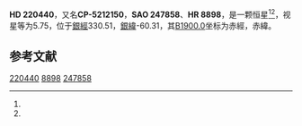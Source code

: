 {{Starbox begin
| name = HD 220440
}}
{{Starbox observe
| epoch = [[J2000.0|J2000.0]]
| constell = {{星座名待查}}<ref name=SIMBAD>{{cite web
 | url=http://simbad.u-strasbg.fr/simbad/sim-id?Ident=HR+8898
 | title=Pulsating variable Star
 | publisher=Centre de Données astronomiques de Strasbourg
 | work=SIMBAD
 | accessdate=2012-07-13
 | archive-date=2016-03-19
 | archive-url=https://web.archive.org/web/20160319025052/http://simbad.u-strasbg.fr/simbad/sim-id?Ident=HR+8898
 | dead-url=no
 }}</ref><ref name=DATA>{{cite web
 | url=http://vizier.u-strasbg.fr/viz-bin/VizieR-5?-out.add=.&-source=5050&-corr=PK=HR&-out.max=9999&HR=8898
 | title=VizieR Detailed Page
 | accessdate=2012-07-13
 | archive-date=2016-03-04
 | archive-url=https://web.archive.org/web/20160304234934/http://vizier.u-strasbg.fr/viz-bin/VizieR-5?-out.add=.&-source=5050&-corr=PK=HR&-out.max=9999&HR=8898
 | dead-url=no
 }}</ref>
| 星官 = 
| ra = {{RA|23|24|13.1}}<ref name=SIMBAD /><ref name=DATA />
| dec = {{DEC|-51|53|29}}<ref name=SIMBAD /><ref name=DATA />
| appmag_v = 5.75<ref name=SIMBAD /><ref name=DATA />
}}
{{Starbox character
| class = M0III<ref name=SIMBAD /><ref name=DATA />
| b-v = 1.59<ref name=SIMBAD /><ref name=DATA />
| u-b = 1.93<ref name=SIMBAD /><ref name=DATA />
| r-i = <ref name=SIMBAD /><ref name=DATA />
| variable = 
}}
{{Starbox astrometry
| radial_v = 1.93
| prop_mo_ra = -5
| parallax = 
| p_error = 
}}
{{Starbox catalog
| names =CP-5212150，[[SAO星表|SAO]] 247858，[[HD星表|HD]] 220440，[[HR星表|HR]] 8898}}
{{Starbox reference |Simbad=HR+8898}}
{{Starbox end}}

'''HD 220440'''，又名'''CP-5212150'''，'''SAO 247858'''、'''HR 8898'''，是一颗恒星<ref name=SIMBAD /><ref name=DATA />，视星等为5.75，位于[[銀道座標系|銀經]]330.51，[[銀道座標系|銀緯]]-60.31，其[[B1900.0|B1900.0]]坐标为赤經{{RA|23|18|36.8}}，赤緯{{DEC|-52|-60.31|21}}。

== 参考文献 ==
{{reflist}}

{{star-stub}}

[[Category:HD和HDE天體|220440]]
[[Category:HR天體|8898]]
[[Category:SAO天體|247858]]